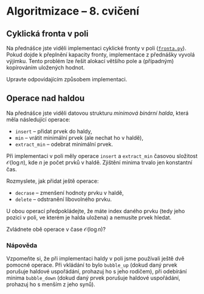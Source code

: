 
<Head>
  <title>Cvičení NPRG062 – Algoritmizace – Michal Töpfer</title>
</Head>

# Algoritmizace – 8. cvičení


## Cyklická fronta v poli

Na přednášce jste viděli implementaci cyklické fronty v poli ([`fronta.py`](../fronta.py)).
Pokud dojde k přeplnění kapacity fronty, implementace z přednášky vyvolá výjimku.
Tento problém lze řešit alokací většího pole a (případným) kopírováním uložených hodnot.

Upravte odpovídajícím způsobem implementaci.


## Operace nad haldou

Na přednášce jste viděli datovou strukturu *minimová binární halda*, která měla následující operace:

* `insert` &ndash; přidat prvek do haldy,
* `min` &ndash; vrátit minimální prvek (ale nechat ho v haldě),
* `extract_min` &ndash; odebrat minimální prvek.

Při implementaci v poli měly operace `insert` a `extract_min` časovou složitost $\mathcal{O}(\log n)$, kde $n$ je počet prvků v haldě. Zjištění minima trvalo jen konstantní čas.

Rozmyslete, jak přidat ještě operace:

* `decrase` &ndash; zmenšení hodnoty prvku v haldě,
* `delete` &ndash; odstranění libovolného prvku.

U obou operací předpokládejte, že máte index daného prvku (tedy jeho pozici v poli, ve kterém je halda uložena) a nemusíte prvek hledat.

Zvládnete obě operace v čase $\mathcal{O}(\log n)$?

### Nápověda

Vzpomeňte si, že při implementaci haldy v poli jsme používali ještě dvě pomocné operace. Při vkládání to bylo `bubble_up` (dokud daný prvek porušuje haldové uspořádání, prohazuj ho s jeho rodičem), při odebírání minima `bubble_down` (dokud daný prvek porušuje haldové uspořádání, prohazuj ho s menším z jeho synů).

